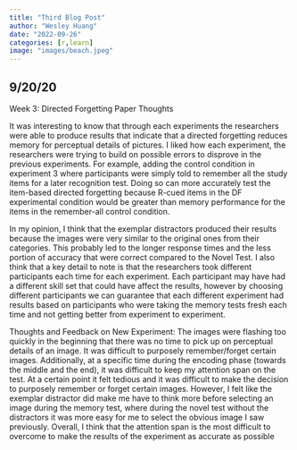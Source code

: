 ```yaml
---
title: "Third Blog Post"
author: "Wesley Huang"
date: "2022-09-26"
categories: [r,learn]
image: "images/beach.jpeg"
---
```


## 9/20/20

Week 3: Directed Forgetting Paper Thoughts

It was interesting to know that through each experiments the researchers were able to produce results that indicate that a directed forgetting reduces memory for perceptual details of pictures. I liked how each experiment, the researchers were trying to build on possible errors to disprove in the previous experiments. For example, adding the control condition in experiment 3 where participants were simply told to remember all the study items for a later recognition test. Doing so can more accurately test the item-based directed forgetting because R-cued items in the DF experimental condition would be greater than memory performance for the items in the remember-all control condition. 

In my opinion, I think that the exemplar distractors produced their results because the images were very similar to the original ones from their categories. This probably led to the longer response times and the less portion of accuracy that were correct compared to the Novel Test. I also think that a key detail to note is that the researchers took different participants each time for each experiment. Each participant may have had a different skill set that could have affect the results, however by choosing different participants we can guarantee that each different experiment had results based on participants who were taking the memory tests fresh each time and not getting better from experiment to experiment.


Thoughts and Feedback on New Experiment:
The images were flashing too quickly in the beginning that there was no time to pick up on perceptual details of an image. It was difficult to purposely remember/forget certain images. Additionally, at a specific time during the encoding phase (towards the middle and the end), it was difficult to keep my attention span on the test. At a certain point it felt tedious and it was difficult to make the decision to purposely remember or forget certain images. However, I felt like the exemplar distractor did make me have to think more before selecting an image during the memory test, where during the novel test without the distractors it was more easy for me to select the obvious image I saw previously. Overall, I think that the attention span is the most difficult to overcome to make the results of the experiment as accurate as possible 
